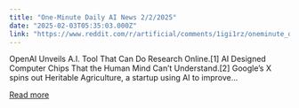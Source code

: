 ```yaml
---
title: "One-Minute Daily AI News 2/2/2025"
date: "2025-02-03T05:35:03.000Z"
link: "https://www.reddit.com/r/artificial/comments/1igi1rz/oneminute_daily_ai_news_222025/"
---
```


OpenAI Unveils A.I. Tool That Can Do Research Online.[1]
 AI Designed Computer Chips That the Human Mind Can’t Understand.[2]
 Google’s X spins out Heritable Agriculture, a startup using AI to improve...

[Read more](https://www.reddit.com/r/artificial/comments/1igi1rz/oneminute_daily_ai_news_222025/)
